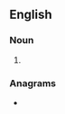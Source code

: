 ==English==

===Noun===
{{head|en|noun plural form}}

# {{plural of|phisher|lang=en}}

===Anagrams===
* {{anagrams|en|Hipshers}}